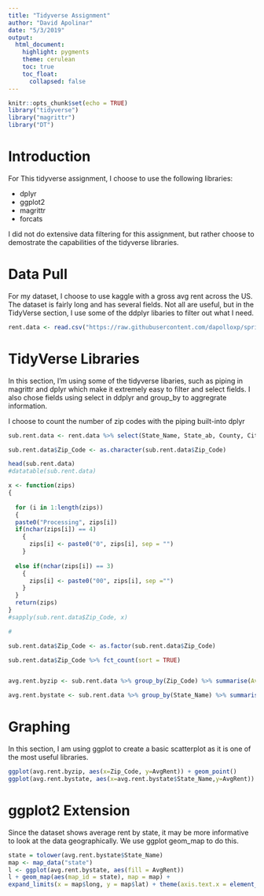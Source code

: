 ```yaml
---
title: "Tidyverse Assignment"
author: "David Apolinar"
date: "5/3/2019"
output:
  html_document:
    highlight: pygments
    theme: cerulean
    toc: true
    toc_float:
      collapsed: false
---
```


```r
knitr::opts_chunk$set(echo = TRUE)
library("tidyverse")
library("magrittr")
library("DT")
```

# Introduction

For This tidyverse assignment, I choose to use the following libraries:

* dplyr
* ggplot2
* magrittr
* forcats

I did not do extensive data filtering for this assignment, but rather choose to demostrate the capabilities of the tidyverse libraries.

# Data Pull

For my dataset, I choose to use kaggle with a gross avg rent across the US. The dataset is fairly long and has several fields. Not all are useful, but in the TidyVerse section, I use some of the ddplyr libaries to filter out what I need.

```r
rent.data <- read.csv("https://raw.githubusercontent.com/dapolloxp/spring2019tidyverse/master/kaggle_gross_rent.csv")
```

# TidyVerse Libraries

In this section, I'm using some of the tidyverse libaries, such as piping in magrittr and dplyr which make it extremely easy to filter and select fields. I also chose fields using  select in ddplyr and group_by to aggregrate information.

I choose to count the number of zip codes with the piping built-into dplyr

```r
sub.rent.data <- rent.data %>% select(State_Name, State_ab, County, City, Place, Type, Primary, Zip_Code, Lat, Lon, Mean, Median, Stdev, Samples)

sub.rent.data$Zip_Code <- as.character(sub.rent.data$Zip_Code) 

head(sub.rent.data)
#datatable(sub.rent.data)

x <- function(zips)
{
  
  for (i in 1:length(zips)) 
  {
  paste0("Processing", zips[i])
  if(nchar(zips[i]) == 4)
    {
      zips[i] <- paste0("0", zips[i], sep = "")
    }
  
  else if(nchar(zips[i]) == 3)
    {
      zips[i] <- paste0("00", zips[i], sep ="")
    }
  }
  return(zips)
}
#sapply(sub.rent.data$Zip_Code, x)

#

sub.rent.data$Zip_Code <- as.factor(sub.rent.data$Zip_Code) 

sub.rent.data$Zip_Code %>% fct_count(sort = TRUE)


avg.rent.byzip <- sub.rent.data %>% group_by(Zip_Code) %>% summarise(AvgRent=mean(Mean))

avg.rent.bystate <- sub.rent.data %>% group_by(State_Name) %>% summarise(AvgRent=mean(Mean))
```

# Graphing

In this section, I am using ggplot to create a basic scatterplot as it is one of the most useful libraries.

```r
ggplot(avg.rent.byzip, aes(x=Zip_Code, y=AvgRent)) + geom_point()
ggplot(avg.rent.bystate, aes(x=avg.rent.bystate$State_Name,y=AvgRent)) + geom_point() + theme(axis.text.x = element_text(angle = 90)) + xlab("State Name") + ylab("Average Rent")
```


# ggplot2 Extension

Since the dataset shows average rent by state, it may be more informative to look at the data geographically. We use ggplot geom_map to do this.

```r
state = tolower(avg.rent.bystate$State_Name)
map <- map_data("state")
l <- ggplot(avg.rent.bystate, aes(fill = AvgRent))
l + geom_map(aes(map_id = state), map = map) +
expand_limits(x = map$long, y = map$lat) + theme(axis.text.x = element_text(angle = 90)) + xlab("State Name") + ylab("Average Rent") + scale_fill_gradient(low="blue", high="red")
```
